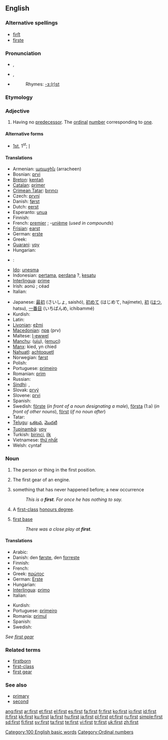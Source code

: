 {{see|First}}
{{wikipedia}}
==English==

{{rank|know|much|after|96|first|down|good|never}}

===Alternative spellings===
* [[ﬁrﬅ]] {{i|archaic}}
* [[firste]] {{i|archaic}}

===Pronunciation===
* {{a|RP}} {{IPA|/fɜːst/}}, {{SAMPA|/f3:st/}}
* {{a|GenAm}} {{IPA|/fɝst/}}, {{SAMPA|/f3`st/}}
* {{audio|en-us-first.ogg|Audio (US)}}
*: Rhymes: [[Rhymes:English:-ɜː(r)st|-ɜː(r)st]]

===Etymology===
{{OE.}} {{term|fyrst|lang=ang}}

===Adjective===
{{en-adj|-}}

# Having no [[predecessor]]. The [[ordinal]] [[number]] corresponding to [[one]].

====Alternative forms====
* [[1st]], 1<sup>st</sup>; {{qualifier|in names of monarchs and popes}} [[I]]

====Translations====
{{trans-top|numeral first}}
* Armenian: [[առաջին]] (arracheen)
* Bosnian: [[prvi]] {{m}}
* [[Breton]]: [[kentañ]]
* [[Catalan]]: [[primer]] {{m}} <!-- abbreviations belong only in "[[1st]]" and "[[primer#Catalan]]": [[1er]] {{m}}, [[1ra]] {{f}} -->
* [[Crimean Tatar]]: [[bırıncı]]
* Czech: [[první]] {{m|f|n}} <!-- abbreviation:'' 1.)-->
* Danish: [[først]]<!--, (''abbreviation:'' 1.)-->
* Dutch: [[eerst]]<!-- , [[eerste]] (''abbreviations:'' 1ste, 1e)-->
* Esperanto: [[unua]]
* Finnish: {{t+|fi|ensimmäinen}}
* French: [[premier]] {{m}}; -[[unième]] (''used in compounds'')
* [[Frisian]]: [[earst]]
* German: [[erste]] <!--(''abbreviation:'' 1.)-->
* Greek: {{t+|el|πρώτος|tr=prótos|sc=Grek}}
* [[Guarani]]: [[ypy]]
* Hungarian: {{t+|hu|első}}
* {{ttbc|Icelandic}}: {{t-|is|fyrstur|m}}
* [[Ido]]: [[unesma]]
* Indonesian: [[pertama]], [[perdana]] ?, [[kesatu]]<!--, [[ke-1]]-->
* [[Interlingua]]: [[prime]] <!--(''abbreviation:'' 1<sup>e</sup>)-->
* Irish: aonú <!--(''abbreviation:'' 1ú)-->; céad
* Italian: {{t+|it|primo|m}}
{{trans-mid}}
* Japanese: [[最初]] (さいしょ, saishó), [[初めて]] (はじめて, hajímete), [[初]] ([[はつ]], hatsu), [[一番目]] (いちばんめ, ichibammé)
* Kurdish: {{KUchar|[[یه‌که‌م]]}}
* Latin: {{t+|la|primus|alt=prīmus}}
* [[Livonian]]: [[ežmi]]
* [[Macedonian]]: [[прв]] (prv)
* Maltese: [[l-ewwel]]
* [[Manchu]]: ([[uju]]), ([[emuci]])
* [[Manx]]: kied, yn chied
* [[Nahuatl]]: [[achtoquetl]]
* Norwegian: [[først]] <!--først(e)-->
* Polish: {{t+|pl|pierwszy|m}}
* Portuguese: [[primeiro]] {{m}}<!--, [[primeira]] {{f}} (''abbreviations:'' 1º, 1ª)-->
* Romanian: [[prim]] {{m}}<!--, [[primă]] {{f}}-->
* Russian: {{t+|ru|первый|tr=pérvyj|sc=Cyrl}}
* [[Sindhi]]: {{SDchar|[[پهريون]]}} {{m}}, {{SDchar|[[پهرِين]]}} {{f}}
* Slovak: [[prvý]] {{m}}<!--, [[prvá]] {{f}}, [[prvé]] {{n}}-->
* Slovene: [[prvi]] {{m}}<!--, [[prva]] {{f}}, [[prvo]] {{n}}-->
* Spanish: {{t-|es|primero|m}}
* Swedish: [[förste]] (''in front of a noun designating a male''), [[första]] (1:a) (''in front of other nouns''), [[först]] (''if no noun after'')
* Tatar: {{t-|tt|беренче|sc=Cyrl|xs=Tatar}}
* [[Telugu]]: [[ఒకటవ]], [[మొదటి]]
* [[Tupinambá]]: [[ypy]]
* Turkish: [[birinci]], [[ilk]] <!--(''abbreviation:'' 1.)-->
* Vietnamese: [[thứ nhất]]
* Welsh: cyntaf <!--(''abbreviation:'' 1af)-->
{{trans-bottom}}

===Noun===
{{en-noun|s|-}}

# {{uncountable}} The person or thing in the first position.
# {{uncountable}} The first gear of an engine.
# {{countable}} something that has never happened before; a new occurrence
#: ''This is a '''first'''. For once he has nothing to say.''
# {{context|countable|British|colloquial}} A [[first-class]] [[honours degree]].
# {{context|countable|baseball}} [[first base]]
#: ''There was a close play at '''first'''.''

====Translations====
{{trans-top|person or thing in the first position}}
* Arabic: {{t+|ar|أول|sc=ARchar}}
* Danish: den [[først]]e, den [[forrest]]e
* Finnish: {{t+|fi|ensimmäinen}}
* French: {{t+|fr|premier|m}}
* Greek: [[πρώτος]] {{m}}<!--, [[πρώτη]] {{f}}, [[πρώτο]] {{n}}-->
* German: [[Erste]]
* Hungarian: {{t+|hu|első}}
* [[Interlingua]]: [[primo]] {{m}}<!--, [[prima]] {{f}}-->
* Italian: {{t+|it|primo|m}}
{{trans-mid}}
* Kurdish: {{KUchar|[[یه‌که‌م]]}}
* Portuguese: [[primeiro]] {{m}}<!--, [[primeira]] {{f}}-->
* Romania: [[primul]] {{m}}<!--, [[prima]] {{f}}, [[primii]] {{m|p}}, [[primele]] {{f|p}}-->
* Spanish: {{t-|es|primero|m}}
* Swedish: {{t+|sv|etta}}
{{trans-bottom}}

{{trans-top|first gear}}
''See [[first gear]]''
{{trans-bottom}}

{{trans-top|first-class honours degree}}
{{trans-mid}}
{{trans-bottom}}

===Related terms===
* [[firstborn]]
* [[first-class]]
* [[first gear]]

===See also===
* [[primary]]
* [[second]]

[[Category:100 English basic words]]
[[Category:Ordinal numbers]]

[[ang:first]]
[[ar:first]]
[[et:first]]
[[el:first]]
[[es:first]]
[[fa:first]]
[[fr:first]]
[[ko:first]]
[[io:first]]
[[id:first]]
[[it:first]]
[[kk:first]]
[[ku:first]]
[[la:first]]
[[hu:first]]
[[ja:first]]
[[pl:first]]
[[pt:first]]
[[ru:first]]
[[simple:first]]
[[sd:first]]
[[fi:first]]
[[sv:first]]
[[ta:first]]
[[te:first]]
[[vi:first]]
[[tr:first]]
[[uk:first]]
[[zh:first]]